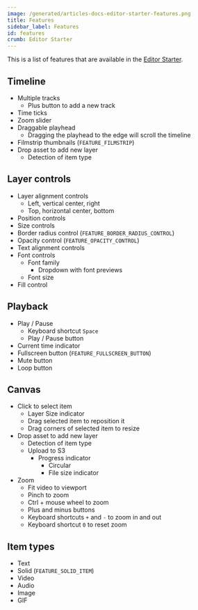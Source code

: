 ```yaml
---
image: /generated/articles-docs-editor-starter-features.png
title: Features
sidebar_label: Features
id: features
crumb: Editor Starter
---
```


This is a list of features that are available in the [Editor Starter](https://remotion.pro/editor-starter).

## Timeline

- Multiple tracks
  - Plus button to add a new track
- Time ticks
- Zoom slider
- Draggable playhead
  - Dragging the playhead to the edge will scroll the timeline
- Filmstrip thumbnails (`FEATURE_FILMSTRIP`)
- Drop asset to add new layer
  - Detection of item type

## Layer controls

- Layer alignment controls
  - Left, vertical center, right
  - Top, horizontal center, bottom
- Position controls
- Size controls
- Border radius control (`FEATURE_BORDER_RADIUS_CONTROL`)
- Opacity control (`FEATURE_OPACITY_CONTROL`)
- Text alignment controls
- Font controls
  - Font family
    - Dropdown with font previews
  - Font size
- Fill control

## Playback

- Play / Pause
  - Keyboard shortcut `Space`
  - Play / Pause button
- Current time indicator
- Fullscreen button (`FEATURE_FULLSCREEN_BUTTON`)
- Mute button
- Loop button

## Canvas

- Click to select item
  - Layer Size indicator
  - Drag selected item to reposition it
  - Drag corners of selected item to resize
- Drop asset to add new layer
  - Detection of item type
  - Upload to S3
    - Progress indicator
      - Circular
      - File size indicator
- Zoom
  - Fit video to viewport
  - Pinch to zoom
  - Ctrl + mouse wheel to zoom
  - Plus and minus buttons
  - Keyboard shortcuts `+` and `-` to zoom in and out
  - Keyboard shortcut `0` to reset zoom

## Item types

- Text
- Solid (`FEATURE_SOLID_ITEM`)
- Video
- Audio
- Image
- GIF
